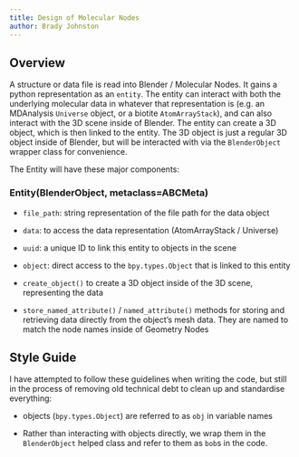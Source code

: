 ```yaml
---
title: Design of Molecular Nodes
author: Brady Johnston
---
```


## Overview

A structure or data file is read into Blender / Molecular Nodes.
It gains a python representation as an `entity`.
The entity can interact with both the underlying molecular data in whatever that representation is (e.g. an MDAnalysis `Universe` object, or a biotite `AtomArrayStack`), and can also interact with the 3D scene inside of Blender.
The entity can create a 3D object, which is then linked to the entity.
The 3D object is just a regular 3D object inside of Blender, but will be interacted with via the `BlenderObject` wrapper class for convenience.

The Entity will have these major components:

### Entity(BlenderObject, metaclass=ABCMeta)

-   `file_path`: string representation of the file path for the data object

```{=html}
<!-- -->
```
-   `data`: to access the data representation (AtomArrayStack / Universe)

-   `uuid`: a unique ID to link this entity to objects in the scene

-   `object`: direct access to the `bpy.types.Object` that is linked to this entity

-   `create_object()` to create a 3D object inside of the 3D scene, representing the data

-   `store_named_attribute()` / `named_attribute()` methods for storing and retrieving data directly from the object's mesh data.
    They are named to match the node names inside of Geometry Nodes

## Style Guide

I have attempted to follow these guidelines when writing the code, but still in the process of removing old technical debt to clean up and standardise everything:

-   objects (`bpy.types.Object`) are referred to as `obj` in variable names

-   Rather than interacting with objects directly, we wrap them in the `BlenderObject` helped class and refer to them as `bob`s in the code.